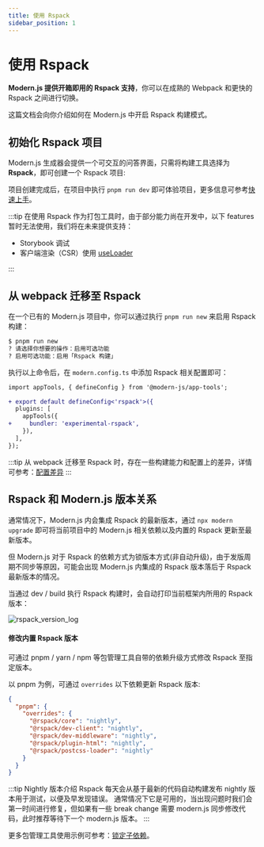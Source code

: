 ```yaml
---
title: 使用 Rspack
sidebar_position: 1
---
```


# 使用 Rspack


<Rspack />

**Modern.js 提供开箱即用的 Rspack 支持**，你可以在成熟的 Webpack 和更快的 Rspack 之间进行切换。

这篇文档会向你介绍如何在 Modern.js 中开启 Rspack 构建模式。

## 初始化 Rspack 项目

Modern.js 生成器会提供一个可交互的问答界面，只需将构建工具选择为 **Rspack**，即可创建一个 Rspack 项目:


<InitRspackApp />

项目创建完成后，在项目中执行 `pnpm run dev` 即可体验项目，更多信息可参考[快速上手](/guides/get-started/quick-start.html)。

:::tip
在使用 Rspack 作为打包工具时，由于部分能力尚在开发中，以下 features 暂时无法使用，我们将在未来提供支持：

- Storybook 调试
- 客户端渲染（CSR）使用 [useLoader](/guides/basic-features/data-fetch.html)

:::

## 从 webpack 迁移至 Rspack

在一个已有的 Modern.js 项目中，你可以通过执行 `pnpm run new` 来启用 Rspack 构建：

```bash
$ pnpm run new
? 请选择你想要的操作：启用可选功能
? 启用可选功能：启用「Rspack 构建」
```

执行以上命令后，在 `modern.config.ts` 中添加 Rspack 相关配置即可：

```diff title=modern.config.ts
import appTools, { defineConfig } from '@modern-js/app-tools';

+ export default defineConfig<'rspack'>({
  plugins: [
    appTools({
+     bundler: 'experimental-rspack',
    }),
  ],
});
```

:::tip
从 webpack 迁移至 Rspack 时，存在一些构建能力和配置上的差异，详情可参考：[配置差异](https://modernjs.dev/builder/guide/advanced/rspack-start.html#从-webpack-迁移到-rspack)
:::

## Rspack 和 Modern.js 版本关系

通常情况下，Modern.js 内会集成 Rspack 的最新版本，通过 `npx modern upgrade` 即可将当前项目中的 Modern.js 相关依赖以及内置的 Rspack 更新至最新版本。

但 Modern.js 对于 Rspack 的依赖方式为锁版本方式(非自动升级)，由于发版周期不同步等原因，可能会出现 Modern.js 内集成的 Rspack 版本落后于 Rspack 最新版本的情况。

当通过 dev / build 执行 Rspack 构建时，会自动打印当前框架内所用的 Rspack 版本：

![rspack_version_log](https://lf3-static.bytednsdoc.com/obj/eden-cn/6221eh7uhbfvhn/modern/img_v2_dfcf051f-21db-4741-a108-d9f7a82c3abg.png)

#### 修改内置 Rspack 版本

可通过 pnpm / yarn / npm 等包管理工具自带的依赖升级方式修改 Rspack 至指定版本。

以 pnpm 为例，可通过 `overrides` 以下依赖更新 Rspack 版本:

```json title=package.json
{
  "pnpm": {
    "overrides": {
      "@rspack/core": "nightly",
      "@rspack/dev-client": "nightly",
      "@rspack/dev-middleware": "nightly",
      "@rspack/plugin-html": "nightly",
      "@rspack/postcss-loader": "nightly"
    }
  }
}
```

:::tip Nightly 版本介绍
Rspack 每天会从基于最新的代码自动构建发布 nightly 版本用于测试，以便及早发现错误。
通常情况下它是可用的，当出现问题时我们会第一时间进行修复，但如果有一些 break change 需要 modern.js 同步修改代码，此时推荐等待下一个 modern.js 版本。
:::

更多包管理工具使用示例可参考：[锁定子依赖](/guides/get-started/upgrade.html#%E9%94%81%E5%AE%9A%E5%AD%90%E4%BE%9D%E8%B5%96)。
